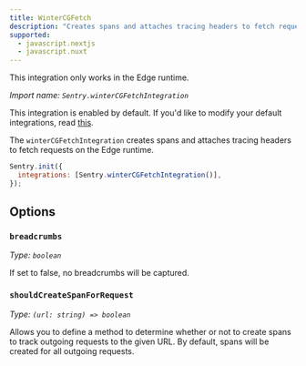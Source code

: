 ```yaml
---
title: WinterCGFetch
description: "Creates spans and attaches tracing headers to fetch requests on edge runtimes. (default)"
supported:
  - javascript.nextjs
  - javascript.nuxt
---
```


<Alert level="info">

This integration only works in the Edge runtime.

</Alert>

_Import name: `Sentry.winterCGFetchIntegration`_

This integration is enabled by default. If you'd like to modify your default integrations, read [this](./../#modifying-default-integrations).

The `winterCGFetchIntegration` creates spans and attaches tracing headers to fetch requests on the Edge runtime.

```JavaScript
Sentry.init({
  integrations: [Sentry.winterCGFetchIntegration()],
});
```

## Options

### `breadcrumbs`

_Type: `boolean`_

If set to false, no breadcrumbs will be captured.

### `shouldCreateSpanForRequest`

_Type: `(url: string) => boolean`_

Allows you to define a method to determine whether or not to create spans to track outgoing requests to the given URL. By default, spans will be created for all outgoing requests.
